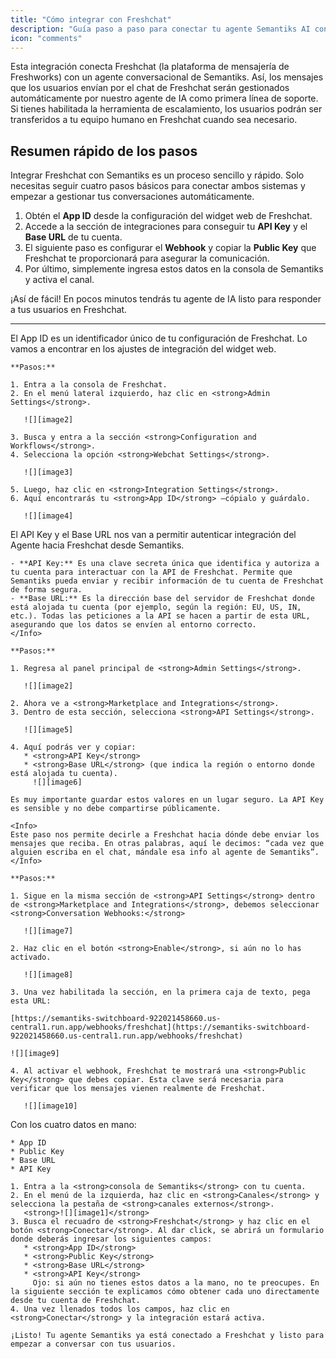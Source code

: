 ```yaml
---
title: "Cómo integrar con Freshchat"
description: "Guía paso a paso para conectar tu agente Semantiks AI con Freshchat."
icon: "comments"
---
```

<Tip>
Esta integración conecta Freshchat (la plataforma de mensajería de Freshworks) con un agente conversacional de Semantiks. Así, los mensajes que los usuarios envían por el chat de Freshchat serán gestionados automáticamente por nuestro agente de IA como primera línea de soporte. Si tienes habilitada la herramienta de escalamiento, los usuarios podrán ser transferidos a tu equipo humano en Freshchat cuando sea necesario.
</Tip>

## Resumen rápido de los pasos

Integrar Freshchat con Semantiks es un proceso sencillo y rápido. Solo necesitas seguir cuatro pasos básicos para conectar ambos sistemas y empezar a gestionar tus conversaciones automáticamente.

1. Obtén el **App ID** desde la configuración del widget web de Freshchat. 
2. Accede a la sección de integraciones para conseguir tu **API Key** y el **Base URL** de tu cuenta. 
3. El siguiente paso es configurar el **Webhook** y copiar la **Public Key** que Freshchat te proporcionará para asegurar la comunicación.
4. Por último, simplemente ingresa estos datos en la consola de Semantiks y activa el canal. 

¡Así de fácil! En pocos minutos tendrás tu agente de IA listo para responder a tus usuarios en Freshchat.

---
<Steps>
  <Step title="Obtener el App ID">

   <Info>
   El App ID es un identificador único de tu configuración de Freshchat. Lo vamos a encontrar en los ajustes de integración del widget web.
   </Info>

    **Pasos:**

    1. Entra a la consola de Freshchat.  
    2. En el menú lateral izquierdo, haz clic en <strong>Admin Settings</strong>.

       ![][image2]

    3. Busca y entra a la sección <strong>Configuration and Workflows</strong>.  
    4. Selecciona la opción <strong>Webchat Settings</strong>.

       ![][image3]

    5. Luego, haz clic en <strong>Integration Settings</strong>.  
    6. Aquí encontrarás tu <strong>App ID</strong> —cópialo y guárdalo.

       ![][image4]
  </Step>
  <Step title="Obtener API Key y Base URL">
    <Info>
    El API Key y el Base URL nos van a permitir autenticar integración del Agente hacia Freshchat desde Semantiks.

    - **API Key:** Es una clave secreta única que identifica y autoriza a tu cuenta para interactuar con la API de Freshchat. Permite que Semantiks pueda enviar y recibir información de tu cuenta de Freshchat de forma segura.
    - **Base URL:** Es la dirección base del servidor de Freshchat donde está alojada tu cuenta (por ejemplo, según la región: EU, US, IN, etc.). Todas las peticiones a la API se hacen a partir de esta URL, asegurando que los datos se envíen al entorno correcto.
    </Info>

    **Pasos:**

    1. Regresa al panel principal de <strong>Admin Settings</strong>.

       ![][image2]

    2. Ahora ve a <strong>Marketplace and Integrations</strong>.  
    3. Dentro de esta sección, selecciona <strong>API Settings</strong>.

       ![][image5]

    4. Aquí podrás ver y copiar:  
       * <strong>API Key</strong>  
       * <strong>Base URL</strong> (que indica la región o entorno donde está alojada tu cuenta).  
         ![][image6]

    Es muy importante guardar estos valores en un lugar seguro. La API Key es sensible y no debe compartirse públicamente.
  </Step>
  <Step title="Configurar Webhook y Obtener Public Key">
    
    <Info>
    Este paso nos permite decirle a Freshchat hacia dónde debe enviar los mensajes que reciba. En otras palabras, aquí le decimos: “cada vez que alguien escriba en el chat, mándale esa info al agente de Semantiks”.
    </Info>

    **Pasos:**

    1. Sigue en la misma sección de <strong>API Settings</strong> dentro de <strong>Marketplace and Integrations</strong>, debemos seleccionar <strong>Conversation Webhooks:</strong>

       ![][image7]

    2. Haz clic en el botón <strong>Enable</strong>, si aún no lo has activado.

       ![][image8]

    3. Una vez habilitada la sección, en la primera caja de texto, pega esta URL:

    [https://semantiks-switchboard-922021458660.us-central1.run.app/webhooks/freshchat](https://semantiks-switchboard-922021458660.us-central1.run.app/webhooks/freshchat)

    ![][image9]

    4. Al activar el webhook, Freshchat te mostrará una <strong>Public Key</strong> que debes copiar. Esta clave será necesaria para verificar que los mensajes vienen realmente de Freshchat.

       ![][image10]
  </Step>
  <Step title="Finalizar integración en Semantiks">
    Con los cuatro datos en mano:

    * App ID  
    * Public Key  
    * Base URL  
    * API Key

    1. Entra a la <strong>consola de Semantiks</strong> con tu cuenta.  
    2. En el menú de la izquierda, haz clic en <strong>Canales</strong> y selecciona la pestaña de <strong>canales externos</strong>.  
       <strong>![][image1]</strong>  
    3. Busca el recuadro de <strong>Freshchat</strong> y haz clic en el botón <strong>Conectar</strong>. Al dar click, se abrirá un formulario donde deberás ingresar los siguientes campos:  
       * <strong>App ID</strong>  
       * <strong>Public Key</strong>  
       * <strong>Base URL</strong>  
       * <strong>API Key</strong>  
         Ojo: si aún no tienes estos datos a la mano, no te preocupes. En la siguiente sección te explicamos cómo obtener cada uno directamente desde tu cuenta de Freshchat.  
    4. Una vez llenados todos los campos, haz clic en <strong>Conectar</strong> y la integración estará activa.

    ¡Listo! Tu agente Semantiks ya está conectado a Freshchat y listo para empezar a conversar con tus usuarios.
  </Step>
</Steps>